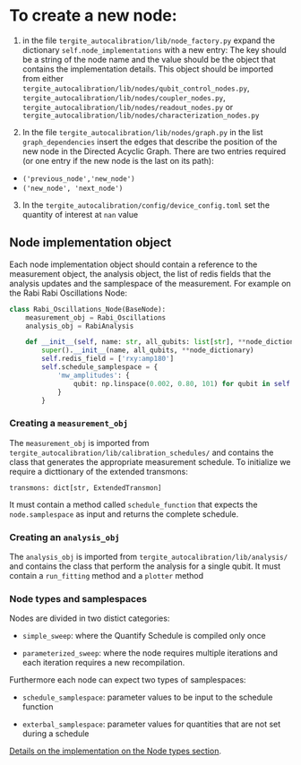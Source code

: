 # To create a new node:

1. in the file `tergite_autocalibration/lib/node_factory.py` expand the dictionary `self.node_implementations`  with a new entry:
The key should be a string of the node name and the value should be the object that contains the implementation details. This object should be imported from either `tergite_autocalibration/lib/nodes/qubit_control_nodes.py`,  `tergite_autocalibration/lib/nodes/coupler_nodes.py`, `tergite_autocalibration/lib/nodes/readout_nodes.py` or `tergite_autocalibration/lib/nodes/characterization_nodes.py`

2. In the file `tergite_autocalibration/lib/nodes/graph.py` in the list `graph_dependencies` insert the edges that describe the position of the new node in the Directed Acyclic Graph. There are two entries required (or one entry if the new node is the last on its path):
- `('previous_node','new_node')`
- `('new_node', 'next_node')`

3. In the `tergite_autocalibration/config/device_config.toml` set the quantity of interest at `nan` value



## Node implementation object

Each node implementation object should contain a reference to the measurement object, the analysis object, the list of redis fields that the analysis updates and the samplespace of the measurement. For example on the Rabi Rabi Oscillations Node:

```python
class Rabi_Oscillations_Node(BaseNode):
    measurement_obj = Rabi_Oscillations
    analysis_obj = RabiAnalysis

    def __init__(self, name: str, all_qubits: list[str], **node_dictionary):
        super().__init__(name, all_qubits, **node_dictionary)
        self.redis_field = ['rxy:amp180']
        self.schedule_samplespace = {
            'mw_amplitudes': {
                qubit: np.linspace(0.002, 0.80, 101) for qubit in self.all_qubits
            }
        }
```


### Creating a `measurement_obj`

The `measurement_obj` is imported from `tergite_autocalibration/lib/calibration_schedules/` and contains the class that generates the appropriate measurement schedule.
To initialize we require a dicttionary of the extended transmons:

`transmons: dict[str, ExtendedTransmon]`

It must contain a method called `schedule_function` that expects the `node.samplespace` as input and returns the complete schedule.


### Creating an `analysis_obj`

The `analysis_obj` is imported from `tergite_autocalibration/lib/analysis/` and contains the class that perform the analysis for a single qubit.
It must contain a `run_fitting` method and a `plotter` method

### Node types and samplespaces

Nodes are divided in two distict categories:

- `simple_sweep`: where the Quantify Schedule is compiled only once

- `parameterized_sweep`: where the node requires multiple iterations and each iteration requires a new recompilation.

Furthermore each node can expect two types of samplespaces:

- `schedule_samplespace`: parameter values to be input to the schedule function

- `exterbal_samplespace`: parameter values for quantities that are not set during a schedule


[Details on the implementation on the Node types section](node_types.qmd).

